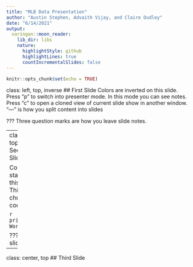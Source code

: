 ---
title: "MLB Data Presentation"
author: "Austin Stephen, Advaith Vijay, and Claire Dudley"
date: "6/14/2021"
output:
  xaringan::moon_reader:
    lib_dir: libs
    nature:
      highlightStyle: github
      highlightLines: true
      countIncrementalSlides: false
---

```{r setup, include=FALSE}
knitr::opts_chunk$set(echo = TRUE)
```

class: left, top, inverse
## First Slide
Colors are inverted on this slide.  
Press "p" to switch into presenter mode. In this mode you can see notes.   
Press "c" to open a cloned view of current slide show in another window.  
"---" is how you split content into slides

???
Three question marks are how you leave slide notes.

---
class: left, top
## Second Slide

Colors are standard on this slide.  
This is a chunk of r code.  

```{r}
print("Hello World")
```

???
Note for slide 2
---

class: center, top 
## Third Slide

